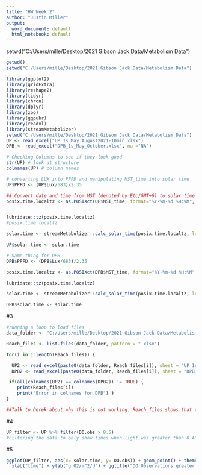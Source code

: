 ---
title: "HW Week 2"
author: "Justin Miller"
output:
  word_document: default
  html_notebook: default
---
setwd("C:/Users/mille/Desktop/2021 Gibson Jack Data/Metabolism Data")
```{r}
getwd()
setwd("C:/Users/mille/Desktop/2021 Gibson Jack Data/Metabolism Data")
```

```{r}
library(ggplot2)
library(gridExtra)
library(reshape2)
library(tidyr)
library(chron)
library(dplyr)
library(zoo)
library(ggpubr)
library(readxl)
library(streamMetabolizer)
setwd("C:/Users/mille/Desktop/2021 Gibson Jack Data/Metabolism Data")
UP <- read_excel("UP_1s_May_August2021-10min.xlsx")
DPB <- read_excel("DPB_1s_May_October.xlsx", na ="NA")
```

```{r}
# Checking Columns to see if they look good
str(UP) # look at structure
colnames(UP) # column names

# converting LUX into PPFD and manipulating MST_time into solar time
UP$PPFD <- (UP$Lux/683)/2.35

## Convert date and time from MST (denoted by Etc/GMT+6) to solar time
posix.time.localtz <- as.POSIXct(UP$MST_time, format="%Y-%m-%d %H:%M", tz='Etc/GMT+6')


lubridate::tz(posix.time.localtz)
#posix.time.localtz

solar.time <- streamMetabolizer::calc_solar_time(posix.time.localtz, longitude=-112.437768)

UP$solar.time <- solar.time

# Same thing for DPB
DPB$PPFD <- (DPB$Lux/683)/2.35

posix.time.localtz <- as.POSIXct(DPB$MST_time, format="%Y-%m-%d %H:%M", tz='Etc/GMT+6')

lubridate::tz(posix.time.localtz)

solar.time <- streamMetabolizer::calc_solar_time(posix.time.localtz, longitude=-112.437768)

DPB$solar.time <- solar.time
```
#3
```{r}
#running a loop to load files
data_folder <- "C:/Users/mille/Desktop/2021 Gibson Jack Data/Metabolism Data/"

Reach_files <- list.files(data_folder, pattern = ".xlsx")

for(i in 1:length(Reach_files)) {

  UP2 <- read_excel(paste0(data_folder, Reach_files[i]), sheet = "UP_1s_May_August2021-10min", col_names = TRUE, na = "NA")
  DPB2 <- read_excel(paste0(data_folder, Reach_files[i]), sheet = "DPB_1s_May_October.xlsx", col_names = TRUE, na = "NA")

 if(all(colnames(UP2) == colnames(DPB2)) != TRUE) {
    print(Reach_files[i])
    print("Error in colnames for DPB") }
}

##Talk to Derek about why this is not working. Reach_files shows that these files can be seen but when I run my loop it says the sheets cant be found.
```


#4
```{r}
UP_filter <- UP %>% filter(DO.obs > 8.5)
#Filtering the data to only show times when light was greater than 0 AKA daytime hours

```

#5
```{r}
ggplot(UP_filter, aes(x= solar.time, y= DO.obs)) + geom_point() + theme_classic() +
  xlab("time") + ylab("g O2/m^2/d") + ggtitle("DO Observations greater than 8.5 g O2/m^2/d") + theme(plot.title = element_text(hjust = 0.5))

```

